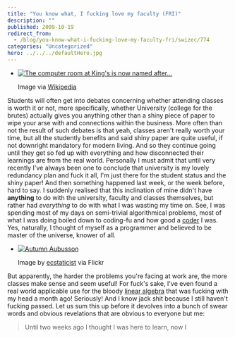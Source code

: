 ```yaml
---
title: "You know what, I fucking love my faculty (FRI)"
description: ""
published: 2009-10-19
redirect_from:
  - /blog/you-know-what-i-fucking-love-my-faculty-fri/swizec/774
categories: "Uncategorized"
hero: ../../../defaultHero.jpg
---
```


- [![The computer room at King's is now named after...](http://upload.wikimedia.org/wikipedia/commons/thumb/f/fd/KingsCollegeChapel.jpg/300px-KingsCollegeChapel.jpg "The computer room at King's is now named after...")](http://commons.wikipedia.org/wiki/Image:KingsCollegeChapel.jpg)

  Image via [Wikipedia](http://commons.wikipedia.org/wiki/Image:KingsCollegeChapel.jpg)

Students will often get into debates concerning whether attending classes is worth it or not, more specifically, whether University (college for the brutes) actually gives you anything other than a shiny piece of paper to wipe your arse with and connections within the business. More often than not the result of such debates is that yeah, classes aren't really worth your time, but all the studently benefits and said shiny paper are quite useful, if not downright mandatory for modern living. And so they continue going until they get so fed up with everything and how disconnected their learnings are from the real world. Personally I must admit that until very recently I've always been one to conclude that university is my lovely redundancy plan and fuck it all, I'm just there for the student status and the shiny paper! And then something happened last week, or the week before, hard to say. I suddenly realised that this inclination of mine didn't have **anything** to do with the university, faculty and classes themselves, but rather had _everything_ to do with what I was wasting my time on. See, I was spending most of my days on semi-trivial algorithmical problems, most of what I was doing boiled down to coding-fu and how good a [coder](http://en.wikipedia.org/wiki/Programmer "Programmer") I was. Yes, naturally, I thought of myself as a programmer and believed to be master of the universe, knower of all.

- [![Autumn Aubusson](http://farm3.static.flickr.com/2629/4025513614_8fc14e5bfb_m.jpg "Autumn Aubusson")](http://www.flickr.com/photos/41864721@N00/4025513614/)

  Image by [ecstaticist](http://www.flickr.com/photos/41864721@N00/4025513614/) via Flickr

But apparently, the harder the problems you're facing at work are, the more classes make sense and seem useful! For fuck's sake, I've even found a real world applicable use for the bloody [linear algebra](http://en.wikipedia.org/wiki/Linear_algebra "Linear algebra") that was fucking with my head a month ago! Seriously! And I know jack shit because I still haven't fucking passed. Let us sum this up before it devolves into a bunch of swear words and obvious revelations that are obvious to everyone but me:

> Until two weeks ago I thought I was here to learn, now I
